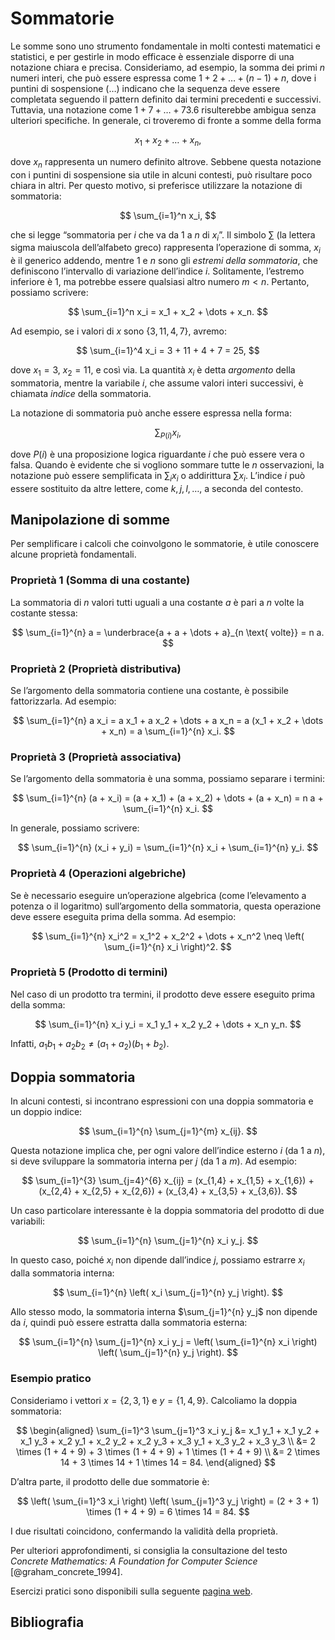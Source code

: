 # Sommatorie {#sec-apx-sums}

Le somme sono uno strumento fondamentale in molti contesti matematici e statistici, e per gestirle in modo efficace è essenziale disporre di una notazione chiara e precisa. Consideriamo, ad esempio, la somma dei primi $n$ numeri interi, che può essere espressa come $1 + 2 + \dots + (n-1) + n$, dove i puntini di sospensione ($\dots$) indicano che la sequenza deve essere completata seguendo il pattern definito dai termini precedenti e successivi. Tuttavia, una notazione come $1 + 7 + \dots + 73.6$ risulterebbe ambigua senza ulteriori specifiche. In generale, ci troveremo di fronte a somme della forma

$$
x_1 + x_2 + \dots + x_n,
$$

dove $x_n$ rappresenta un numero definito altrove. Sebbene questa notazione con i puntini di sospensione sia utile in alcuni contesti, può risultare poco chiara in altri. Per questo motivo, si preferisce utilizzare la notazione di sommatoria:

$$
\sum_{i=1}^n x_i,
$$

che si legge "sommatoria per $i$ che va da $1$ a $n$ di $x_i$". Il simbolo $\sum$ (la lettera sigma maiuscola dell'alfabeto greco) rappresenta l'operazione di somma, $x_i$ è il generico addendo, mentre $1$ e $n$ sono gli *estremi della sommatoria*, che definiscono l'intervallo di variazione dell'indice $i$. Solitamente, l'estremo inferiore è $1$, ma potrebbe essere qualsiasi altro numero $m < n$. Pertanto, possiamo scrivere:

$$
\sum_{i=1}^n x_i = x_1 + x_2 + \dots + x_n.
$$

Ad esempio, se i valori di $x$ sono $\{3, 11, 4, 7\}$, avremo:

$$
\sum_{i=1}^4 x_i = 3 + 11 + 4 + 7 = 25,
$$

dove $x_1 = 3$, $x_2 = 11$, e così via. La quantità $x_i$ è detta *argomento* della sommatoria, mentre la variabile $i$, che assume valori interi successivi, è chiamata *indice* della sommatoria.

La notazione di sommatoria può anche essere espressa nella forma:

$$
\sum_{P(i)} x_i,
$$

dove $P(i)$ è una proposizione logica riguardante $i$ che può essere vera o falsa. Quando è evidente che si vogliono sommare tutte le $n$ osservazioni, la notazione può essere semplificata in $\sum_{i} x_i$ o addirittura $\sum x_i$. L'indice $i$ può essere sostituito da altre lettere, come $k, j, l, \dots$, a seconda del contesto.

## Manipolazione di somme

Per semplificare i calcoli che coinvolgono le sommatorie, è utile conoscere alcune proprietà fondamentali.

### Proprietà 1 (Somma di una costante)

La sommatoria di $n$ valori tutti uguali a una costante $a$ è pari a $n$ volte la costante stessa:

$$
\sum_{i=1}^{n} a = \underbrace{a + a + \dots + a}_{n \text{ volte}} = n a.
$$

### Proprietà 2 (Proprietà distributiva)

Se l'argomento della sommatoria contiene una costante, è possibile fattorizzarla. Ad esempio:

$$
\sum_{i=1}^{n} a x_i = a x_1 + a x_2 + \dots + a x_n = a (x_1 + x_2 + \dots + x_n) = a \sum_{i=1}^{n} x_i.
$$

### Proprietà 3 (Proprietà associativa)

Se l'argomento della sommatoria è una somma, possiamo separare i termini:

$$
\sum_{i=1}^{n} (a + x_i) = (a + x_1) + (a + x_2) + \dots + (a + x_n) = n a + \sum_{i=1}^{n} x_i.
$$

In generale, possiamo scrivere:

$$
\sum_{i=1}^{n} (x_i + y_i) = \sum_{i=1}^{n} x_i + \sum_{i=1}^{n} y_i.
$$

### Proprietà 4 (Operazioni algebriche)

Se è necessario eseguire un'operazione algebrica (come l'elevamento a potenza o il logaritmo) sull'argomento della sommatoria, questa operazione deve essere eseguita prima della somma. Ad esempio:

$$
\sum_{i=1}^{n} x_i^2 = x_1^2 + x_2^2 + \dots + x_n^2 \neq \left( \sum_{i=1}^{n} x_i \right)^2.
$$

### Proprietà 5 (Prodotto di termini)

Nel caso di un prodotto tra termini, il prodotto deve essere eseguito prima della somma:

$$
\sum_{i=1}^{n} x_i y_i = x_1 y_1 + x_2 y_2 + \dots + x_n y_n.
$$

Infatti, $a_1 b_1 + a_2 b_2 \neq (a_1 + a_2)(b_1 + b_2)$.

## Doppia sommatoria

In alcuni contesti, si incontrano espressioni con una doppia sommatoria e un doppio indice:

$$
\sum_{i=1}^{n} \sum_{j=1}^{m} x_{ij}.
$$

Questa notazione implica che, per ogni valore dell'indice esterno $i$ (da $1$ a $n$), si deve sviluppare la sommatoria interna per $j$ (da $1$ a $m$). Ad esempio:

$$
\sum_{i=1}^{3} \sum_{j=4}^{6} x_{ij} = (x_{1,4} + x_{1,5} + x_{1,6}) + (x_{2,4} + x_{2,5} + x_{2,6}) + (x_{3,4} + x_{3,5} + x_{3,6}).
$$

Un caso particolare interessante è la doppia sommatoria del prodotto di due variabili:

$$
\sum_{i=1}^{n} \sum_{j=1}^{n} x_i y_j.
$$

In questo caso, poiché $x_i$ non dipende dall'indice $j$, possiamo estrarre $x_i$ dalla sommatoria interna:

$$
\sum_{i=1}^{n} \left( x_i \sum_{j=1}^{n} y_j \right).
$$

Allo stesso modo, la sommatoria interna $\sum_{j=1}^{n} y_j$ non dipende da $i$, quindi può essere estratta dalla sommatoria esterna:

$$
\sum_{i=1}^{n} \sum_{j=1}^{n} x_i y_j = \left( \sum_{i=1}^{n} x_i \right) \left( \sum_{j=1}^{n} y_j \right).
$$

### Esempio pratico

Consideriamo i vettori $x = \{2, 3, 1\}$ e $y = \{1, 4, 9\}$. Calcoliamo la doppia sommatoria:

$$
\begin{aligned}
\sum_{i=1}^3 \sum_{j=1}^3 x_i y_j &= x_1 y_1 + x_1 y_2 + x_1 y_3 + x_2 y_1 + x_2 y_2 + x_2 y_3 + x_3 y_1 + x_3 y_2 + x_3 y_3 \\
&= 2 \times (1 + 4 + 9) + 3 \times (1 + 4 + 9) + 1 \times (1 + 4 + 9) \\
&= 2 \times 14 + 3 \times 14 + 1 \times 14 = 84.
\end{aligned}
$$

D'altra parte, il prodotto delle due sommatorie è:

$$
\left( \sum_{i=1}^3 x_i \right) \left( \sum_{j=1}^3 y_j \right) = (2 + 3 + 1) \times (1 + 4 + 9) = 6 \times 14 = 84.
$$

I due risultati coincidono, confermando la validità della proprietà.

Per ulteriori approfondimenti, si consiglia la consultazione del testo *Concrete Mathematics: A Foundation for Computer Science* [@graham_concrete_1994]. 

Esercizi pratici sono disponibili sulla seguente [pagina web](https://math.libretexts.org/Courses/Cosumnes_River_College/Math_370%3A_Precalculus/07%3A_Sequences_and_the_Binomial_Theorem/7.02%3A_Summation_Notation/7.2E%3A_Exercises).

## Bibliografia {.unnumbered}

